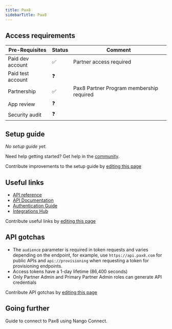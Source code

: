 ```yaml
---
title: Pax8
sidebarTitle: Pax8
---
```



<Overview />
<PreBuiltTooling />
<PreBuiltUseCases />

## Access requirements
| Pre-Requisites | Status | Comment|
| - | - | - |
| Paid dev account | ✅ | Partner access required |
| Paid test account | ❓ |  |
| Partnership | ✅ | Pax8 Partner Program membership required |
| App review | ❓ |  |
| Security audit | ❓ | |


## Setup guide

_No setup guide yet._

<Tip>Need help getting started? Get help in the [community](https://nango.dev/slack).</Tip>

<Note>Contribute improvements to the setup guide by [editing this page](https://github.com/nangohq/nango/tree/master/docs-v2/integrations/all/pax8.mdx)</Note>


## Useful links

-   [API reference](https://devx.pax8.com/reference)  
-   [API Documentation](https://devx.pax8.com/docs/introduction)
-   [Authentication Guide](https://devx.pax8.com/docs/authentication)
-   [Integrations Hub](https://app.pax8.com/integrations?tab=credentials)

<Note>Contribute useful links by [editing this page](https://github.com/nangohq/nango/tree/master/docs-v2/integrations/all/pax8.mdx)</Note>

## API gotchas

- The `audience` parameter is required in token requests and varies depending on the endpoint, for example, use `https://api.pax8.com` for public APIs and `api://provisioning` when requesting a token for provisioning endpoints.
- Access tokens have a 1-day lifetime (86,400 seconds)
- Only Partner Admin and Primary Partner Admin roles can generate API credentials

<Note>Contribute API gotchas by [editing this page](https://github.com/nangohq/nango/tree/master/docs-v2/integrations/all/pax8.mdx)</Note>

## Going further

<Card title="Connect to Pax8" icon="link" href="/integrations/all/pax8/connect" horizontal>
  Guide to connect to Pax8 using Nango Connect.
</Card>